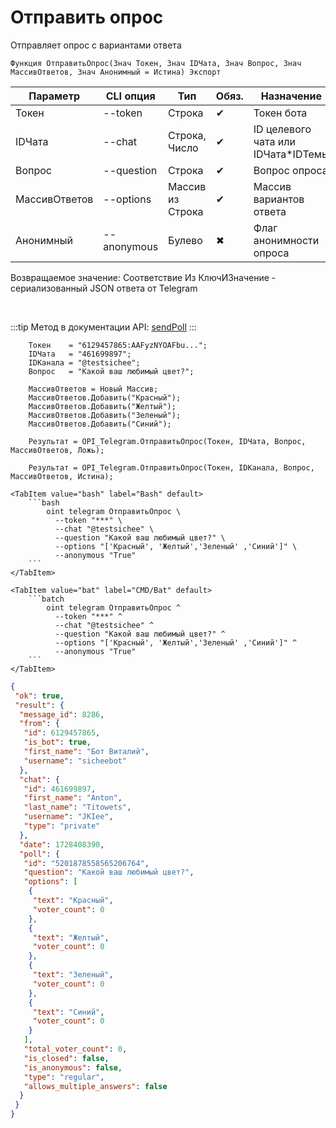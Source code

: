 ﻿---
sidebar_position: 10
description: Отправить опрос и другие функции для работы с Telegram в Открытом пакете интеграций - бесплатной open-source библиотеке интеграций для 1С:Предприятие 8, OneScript и CLI
keywords: [1C, 1С, 1С:Предприятие, 1С:Предприятие 8.3, API, Интеграция, Сервисы, Обмен, OneScript, CLI, Telegram]
---


# Отправить опрос
 Отправляет опрос с вариантами ответа



`Функция ОтправитьОпрос(Знач Токен, Знач IDЧата, Знач Вопрос, Знач МассивОтветов, Знач Анонимный = Истина) Экспорт`

  | Параметр | CLI опция | Тип | Обяз. | Назначение |
  |-|-|-|-|-|
  | Токен | --token | Строка | &#x2714; | Токен бота |
  | IDЧата | --chat | Строка, Число | &#x2714; | ID целевого чата или IDЧата*IDТемы |
  | Вопрос | --question | Строка | &#x2714; | Вопрос опроса |
  | МассивОтветов | --options | Массив из Строка | &#x2714; | Массив вариантов ответа |
  | Анонимный | --anonymous | Булево | &#x2716; | Флаг анонимности опроса |

  
  Возвращаемое значение:   Соответствие Из КлючИЗначение - сериализованный JSON ответа от Telegram

<br/>

:::tip
Метод в документации API: [sendPoll](https://core.telegram.org/bots/api#sendpoll)
:::
<br/>



```bsl title="Пример использования для 1С:Предприятие/OneScript"
    Токен    = "6129457865:AAFyzNYOAFbu...";
    IDЧата   = "461699897";
    IDКанала = "@testsichee";
    Вопрос   = "Какой ваш любимый цвет?";

    МассивОтветов = Новый Массив;
    МассивОтветов.Добавить("Красный");
    МассивОтветов.Добавить("Желтый");
    МассивОтветов.Добавить("Зеленый");
    МассивОтветов.Добавить("Синий");

    Результат = OPI_Telegram.ОтправитьОпрос(Токен, IDЧата, Вопрос, МассивОтветов, Ложь);

    Результат = OPI_Telegram.ОтправитьОпрос(Токен, IDКанала, Вопрос, МассивОтветов, Истина);
```
    

 <Tabs>
  
    <TabItem value="bash" label="Bash" default>
        ```bash
            oint telegram ОтправитьОпрос \
              --token "***" \
              --chat "@testsichee" \
              --question "Какой ваш любимый цвет?" \
              --options "['Красный', 'Желтый','Зеленый' ,'Синий']" \
              --anonymous "True"
        ```
    </TabItem>
  
    <TabItem value="bat" label="CMD/Bat" default>
        ```batch
            oint telegram ОтправитьОпрос ^
              --token "***" ^
              --chat "@testsichee" ^
              --question "Какой ваш любимый цвет?" ^
              --options "['Красный', 'Желтый','Зеленый' ,'Синий']" ^
              --anonymous "True"
        ```
    </TabItem>
</Tabs>


```json title="Результат"
{
 "ok": true,
 "result": {
  "message_id": 8286,
  "from": {
   "id": 6129457865,
   "is_bot": true,
   "first_name": "Бот Виталий",
   "username": "sicheebot"
  },
  "chat": {
   "id": 461699897,
   "first_name": "Anton",
   "last_name": "Titowets",
   "username": "JKIee",
   "type": "private"
  },
  "date": 1728408390,
  "poll": {
   "id": "5201878558565206764",
   "question": "Какой ваш любимый цвет?",
   "options": [
    {
     "text": "Красный",
     "voter_count": 0
    },
    {
     "text": "Желтый",
     "voter_count": 0
    },
    {
     "text": "Зеленый",
     "voter_count": 0
    },
    {
     "text": "Синий",
     "voter_count": 0
    }
   ],
   "total_voter_count": 0,
   "is_closed": false,
   "is_anonymous": false,
   "type": "regular",
   "allows_multiple_answers": false
  }
 }
}
```
